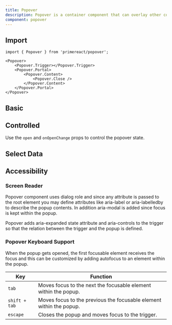 ```yaml
---
title: Popover
description: Popover is a container component that can overlay other components on page.
component: popover
---
```


## Import

```tsx
import { Popover } from 'primereact/popover';
```

```tsx
<Popover>
    <Popover.Trigger></Popover.Trigger>
    <Popover.Portal>
        <Popover.Content>
            <Popover.Close />
        </Popover.Content>
    </Popover.Portal>
</Popover>
```

## Basic

<DocDemoViewer name="popover:basic-demo" />

## Controlled

Use the `open` and `onOpenChange` props to control the popover state.

<DocDemoViewer name="popover:controlled-demo" />

## Select Data

<DocDemoViewer name="popover:select-data-demo" />

## Accessibility

### Screen Reader

Popover component uses dialog role and since any attribute is passed to the root element you may define attributes like aria-label or aria-labelledby to describe the popup contents. In addition aria-modal is added since focus is kept within the popup.

Popover adds aria-expanded state attribute and aria-controls to the trigger so that the relation between the trigger and the popup is defined.

### Popover Keyboard Support

When the popup gets opened, the first focusable element receives the focus and this can be customized by adding autofocus to an element within the popup.

| Key           | Function                                                            |
| ------------- | ------------------------------------------------------------------- |
| `tab`         | Moves focus to the next the focusable element within the popup.     |
| `shift + tab` | Moves focus to the previous the focusable element within the popup. |
| `escape`      | Closes the popup and moves focus to the trigger.                    |
